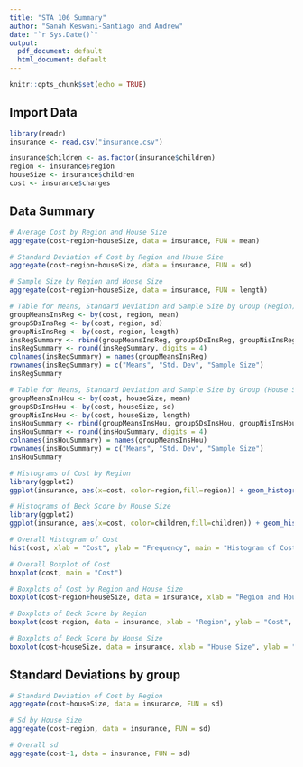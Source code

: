```yaml
---
title: "STA 106 Summary"
author: "Sanah Keswani-Santiago and Andrew"
date: "`r Sys.Date()`"
output:
  pdf_document: default
  html_document: default
---
```


```r
knitr::opts_chunk$set(echo = TRUE)
```

## Import Data

```r
library(readr)
insurance <- read.csv("insurance.csv")

insurance$children <- as.factor(insurance$children)
region <- insurance$region
houseSize <- insurance$children
cost <- insurance$charges
```


## Data Summary

```r
# Average Cost by Region and House Size
aggregate(cost~region+houseSize, data = insurance, FUN = mean)

# Standard Deviation of Cost by Region and House Size
aggregate(cost~region+houseSize, data = insurance, FUN = sd)

# Sample Size by Region and House Size
aggregate(cost~region+houseSize, data = insurance, FUN = length)

# Table for Means, Standard Deviation and Sample Size by Group (Region)
groupMeansInsReg <- by(cost, region, mean)
groupSDsInsReg <- by(cost, region, sd)
groupNisInsReg <- by(cost, region, length)
insRegSummary <- rbind(groupMeansInsReg, groupSDsInsReg, groupNisInsReg)
insRegSummary <- round(insRegSummary, digits = 4)
colnames(insRegSummary) = names(groupMeansInsReg)
rownames(insRegSummary) = c("Means", "Std. Dev", "Sample Size")
insRegSummary

# Table for Means, Standard Deviation and Sample Size by Group (House Size)
groupMeansInsHou <- by(cost, houseSize, mean)
groupSDsInsHou <- by(cost, houseSize, sd)
groupNisInsHou <- by(cost, houseSize, length)
insHouSummary <- rbind(groupMeansInsHou, groupSDsInsHou, groupNisInsHou)
insHouSummary <- round(insHouSummary, digits = 4)
colnames(insHouSummary) = names(groupMeansInsHou)
rownames(insHouSummary) = c("Means", "Std. Dev", "Sample Size")
insHouSummary

# Histograms of Cost by Region 
library(ggplot2)
ggplot(insurance, aes(x=cost, color=region,fill=region)) + geom_histogram(position="identity", alpha=0.5) + facet_grid(region ~ .)

# Histograms of Beck Score by House Size 
library(ggplot2)
ggplot(insurance, aes(x=cost, color=children,fill=children)) + geom_histogram(position="identity", alpha=0.5) + facet_grid(children ~ .)

# Overall Histogram of Cost
hist(cost, xlab = "Cost", ylab = "Frequency", main = "Histogram of Cost")

# Overall Boxplot of Cost
boxplot(cost, main = "Cost")

# Boxplots of Cost by Region and House Size
boxplot(cost~region+houseSize, data = insurance, xlab = "Region and House Size", ylab = "Cost", main = "Cost by Region and House Size")

# Boxplots of Beck Score by Region
boxplot(cost~region, data = insurance, xlab = "Region", ylab = "Cost", main = "Cost by Region")

# Boxplots of Beck Score by House Size
boxplot(cost~houseSize, data = insurance, xlab = "House Size", ylab = "Cost", main = "Cost by House Size")
```

## Standard Deviations by group
```r
# Standard Deviation of Cost by Region
aggregate(cost~houseSize, data = insurance, FUN = sd)

# Sd by House Size
aggregate(cost~region, data = insurance, FUN = sd)

# Overall sd
aggregate(cost~1, data = insurance, FUN = sd)
```